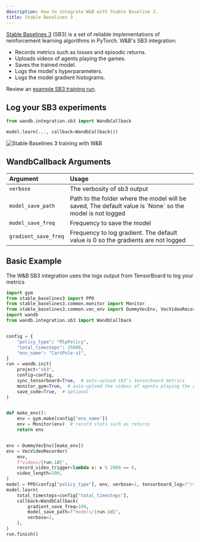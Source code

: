 ```yaml
---
description: How to integrate W&B with Stable Baseline 3.
title: Stable Baselines 3
---
```


[Stable Baselines 3](https://github.com/DLR-RM/stable-baselines3) \(SB3\) is a set of reliable implementations of reinforcement learning algorithms in PyTorch. W&B's SB3 integration: 

* Records metrics such as losses and episodic returns.
* Uploads videos of agents playing the games.
* Saves the trained model.
* Logs the model's hyperparameters.
* Logs the model gradient histograms.

Review an [example SB3 training run](https://wandb.ai/wandb/sb3/runs/1jyr6z10).

## Log your SB3 experiments

```python
from wandb.integration.sb3 import WandbCallback

model.learn(..., callback=WandbCallback())
```

<Frame>
    <img src="/images/integrations/stable_baselines_demo.gif" alt="Stable Baselines 3 training with W&B"  />
</Frame>

## WandbCallback Arguments

| Argument | Usage |
| :--- | :--- |
| `verbose` | The verbosity of sb3 output |
| `model_save_path` | Path to the folder where the model will be saved, The default value is \`None\` so the model is not logged |
| `model_save_freq` | Frequency to save the model |
| `gradient_save_freq` | Frequency to log gradient. The default value is 0 so the gradients are not logged |

## Basic Example

The W&B SB3 integration uses the logs output from TensorBoard to log your metrics 

```python
import gym
from stable_baselines3 import PPO
from stable_baselines3.common.monitor import Monitor
from stable_baselines3.common.vec_env import DummyVecEnv, VecVideoRecorder
import wandb
from wandb.integration.sb3 import WandbCallback


config = {
    "policy_type": "MlpPolicy",
    "total_timesteps": 25000,
    "env_name": "CartPole-v1",
}
run = wandb.init(
    project="sb3",
    config=config,
    sync_tensorboard=True,  # auto-upload sb3's tensorboard metrics
    monitor_gym=True,  # auto-upload the videos of agents playing the game
    save_code=True,  # optional
)


def make_env():
    env = gym.make(config["env_name"])
    env = Monitor(env)  # record stats such as returns
    return env


env = DummyVecEnv([make_env])
env = VecVideoRecorder(
    env,
    f"videos/{run.id}",
    record_video_trigger=lambda x: x % 2000 == 0,
    video_length=200,
)
model = PPO(config["policy_type"], env, verbose=1, tensorboard_log=f"runs/{run.id}")
model.learn(
    total_timesteps=config["total_timesteps"],
    callback=WandbCallback(
        gradient_save_freq=100,
        model_save_path=f"models/{run.id}",
        verbose=2,
    ),
)
run.finish()
```